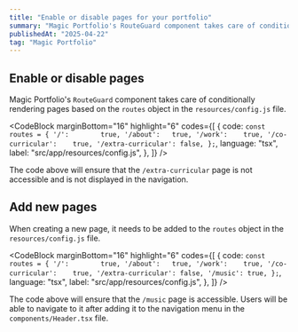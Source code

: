 ```yaml
---
title: "Enable or disable pages for your portfolio"
summary: "Magic Portfolio's RouteGuard component takes care of conditionally rendering pages based on your settings."
publishedAt: "2025-04-22"
tag: "Magic Portfolio"
---
```


## Enable or disable pages

Magic Portfolio's `RouteGuard` component takes care of conditionally rendering pages based on the `routes` object in the `resources/config.js` file.

<CodeBlock
  marginBottom="16"
  highlight="6"
  codes={[
    {
      code: `const routes = {
    '/':        true,
    '/about':   true,
    '/work':    true,
    '/co-curricular':    true,
    '/extra-curricular': false,
};`,
      language: "tsx",
      label: "src/app/resources/config.js",
    },
  ]}
/>

The code above will ensure that the `/extra-curricular` page is not accessible and is not displayed in the navigation.

## Add new pages

When creating a new page, it needs to be added to the `routes` object in the `resources/config.js` file.

<CodeBlock
  marginBottom="16"
  highlight="6"
  codes={[
    {
      code: `const routes = {
    '/':        true,
    '/about':   true,
    '/work':    true,
    '/co-curricular':    true,
    '/extra-curricular': false,
    '/music': true,
};`,
      language: "tsx",
      label: "src/app/resources/config.js",
    },
  ]}
/>

The code above will ensure that the `/music` page is accessible. Users will be able to navigate to it after adding it to the navigation menu in the `components/Header.tsx` file.

